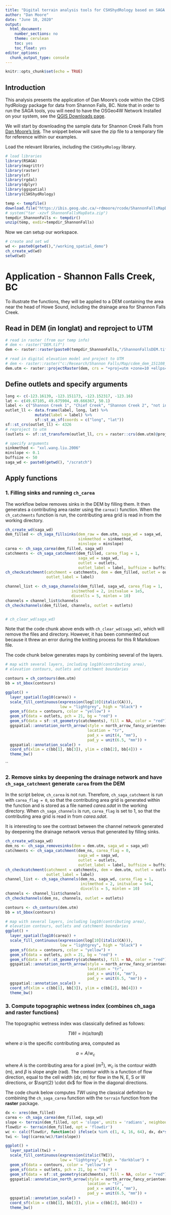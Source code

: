 ```yaml
---
title: "Digital terrain analysis tools for CSHShydRology based on SAGA GIS in Shannon Falls"
author: "Dan Moore"
date: "June 10, 2020"
output:
  html_document:
    number_sections: no
    theme: cerulean
    toc: yes
    toc_float: yes
editor_options: 
  chunk_output_type: console
---
```


```r
knitr::opts_chunk$set(echo = TRUE)
```

## Introduction

This analysis presents the application of Dan Moore's code within the CSHS hydRology package for data from Shannon Falls, BC. Note that in order to run the SAGA tools, you will need to have the OSGeo4W Network Installed on your system, see the [QGIS Downloads page](https://qgis.org/en/site/forusers/download.html).

We will start by downloading the sample data for Shannon Creek Falls from [Dan Moore's link]("https://ibis.geog.ubc.ca/~rdmoore/rcode/ShannonFallsMapData.zip"). The snippet below will save the zip file to a temporary file for reference within our examples.

Load the relevant libraries, including the `CSHShydRology` library.
```r
# load libraries
library(RSAGA)
library(magrittr)
library(raster)
library(sf)
library(rgdal)
library(dplyr)
library(ggspatial)
library(CSHShydRology)
```

```r
temp <- tempfile()
download.file("https://ibis.geog.ubc.ca/~rdmoore/rcode/ShannonFallsMapData.zip", temp)
# system("tar -xzvf ShannonFallsMapData.zip")
tempdir_ShannonFalls <- tempdir()
unzip(temp, exdir=tempdir_ShannonFalls)
```

Now we can setup our workspace.
```r
# create and set wd
wd <- paste0(getwd(),"/working_spatial_demo")
ch_create_wd(wd)
setwd(wd)
```

# Application - Shannon Falls Creek, BC

To illustrate the functions, they will be applied to a DEM containing the area near the head of Howe Sound, including the drainage area for Shannon Falls Creek.

## Read in DEM (in longlat) and reproject to UTM

```r
# read in raster (from our temp info)
# dem <- raster("DEM.tif") 
dem <- raster::raster(paste0(tempdir_ShannonFalls,"/ShannonFallsDEM.tif"))

# read in digital elevation model and project to UTM
# dem <- raster::raster("c:/Research/Shannon Falls/Map/cdem_dem_151108_134502_tif/cdem_dem_151108_134502.tif")
dem.utm <- raster::projectRaster(dem, crs = "+proj=utm +zone=10 +ellps=WGS84", res = 25, method = "bilinear") 
```


## Define outlets and specify arguments

```r
long <- c(-123.16139, -123.151173, -123.152317, -123.16)
lat <- c(49.67105, 49.675904, 49.666367, 50.1)
label <- c("Shannon Creek 1", "Chief Creek", "Shannon Creek 2", "not in dem")
outlet_ll <- data.frame(label, long, lat) %>%
             mutate(label = label) %>%
             sf::st_as_sf(coords = c("long", "lat"))
sf::st_crs(outlet_ll) <- 4326
# reproject to utm
(outlets <- sf::st_transform(outlet_ll, crs = raster::crs(dem.utm)@projargs))

# specify arguments 
sinkmethod <- "xxl.wang.liu.2006"
minslope <- 0.1
buffsize <- 50
saga_wd <- paste0(getwd(), "/scratch")
```

## Apply functions 

### 1. Filling sinks and running `ch_carea`

The workflow below removes sinks in the DEM by filling them. It then generates a contributing area raster using the `carea()` function. When the `ch_catchments` function is run, the contributing area grid is read in from the working directory. 

```r
ch_create_wd(saga_wd)
dem_filled <- ch_saga_fillsinks(dem_raw = dem.utm, saga_wd = saga_wd, 
                                sinkmethod = sinkmethod, 
                                minslope = minslope)
carea <- ch_saga_carea(dem_filled, saga_wd)
catchments <- ch_saga_catchment(dem_filled, carea_flag = 1,
                                saga_wd = saga_wd,
                                outlet = outlets, 
                                outlet_label = label, buffsize = buffsize)
ch_checkcatchment(catchment = catchments, dem = dem_filled, outlet = outlets,
                  outlet_label = label)
```

```r
channel_list <- ch_saga_channels(dem_filled, saga_wd, carea_flag = 1, 
                             initmethod = 2, initvalue = 1e5,
                             divcells = 5, minlen = 10)
channels = channel_list$channels
ch_checkchannels(dem_filled, channels, outlet = outlets)


# ch_clear_wd(saga_wd)
```

Note that the code chunk above ends with `ch_clear_wd(saga_wd)`, which will remove the files and directory. However, it has been commented out because it threw an error during the knitting process for this R Markdown file.

The code chunk below generates maps by combining several of the layers.

```r
# map with several layers, including log10(contributing area),
# elevation contours, outlets and catchment boundaries

contours = ch_contours(dem.utm)
bb = st_bbox(contours)

ggplot() +
  layer_spatial(log10(carea)) +
  scale_fill_continuous(expression(log[10](italic(CA))), 
                        low = "lightgrey", high = "black") +
  geom_sf(data = contours, color = "yellow") +
  geom_sf(data = outlets, pch = 21, bg = "red") +
  geom_sf(data = sf::st_geometry(catchments), fill = NA, color = "red") +
  ggspatial::annotation_north_arrow(style = north_arrow_fancy_orienteering, 
                                    location = "tr",
                                    pad_x = unit(4, "mm"), 
                                    pad_y = unit(6.5, "mm")) +
  ggspatial::annotation_scale() +
  coord_sf(xlim = c(bb[1], bb[3]), ylim = c(bb[2], bb[4])) +
  theme_bw()
```
``

### 2. Remove sinks by deepening the drainage network and have `ch_saga_catchment` generate `carea` from the DEM

In the script below, `ch_carea` is not run. Therefore, `ch_saga_catchment` is run with `carea_flag = 0`, so that the contributing  area grid is generated within the function and is stored as a file named *carea.sdat* in the working directory. When `ch_saga_channels` is run, `carea_flag` is set to 1, so that the contributing area grid is read in from *carea.sdat*.

It is interesting to see the contrast between the channel network generated by deepening the drainage network versus that generated by filling sinks.

```r
ch_create_wd(saga_wd)
dem_ns <- ch_saga_removesinks(dem = dem.utm, saga_wd = saga_wd)
catchments <- ch_saga_catchment(dem_ns, carea_flag = 0,
                                saga_wd = saga_wd,
                                outlet = outlets, 
                                outlet_label = label, buffsize = buffsize)
ch_checkcatchment(catchment = catchments, dem = dem.utm, outlet = outlets,
                  outlet_label = label)
channel_list <- ch_saga_channels(dem_ns, saga_wd, carea_flag = 1, 
                                 initmethod = 2, initvalue = 5e4,
                                 divcells = 5, minlen = 10)
channels <- channel_list$channels
ch_checkchannels(dem_ns, channels, outlet = outlets)

contours <- ch_contours(dem.utm)
bb = st_bbox(contours)
```

```r
# map with several layers, including log10(contributing area),
# elevation contours, outlets and catchment boundaries
ggplot() +
  layer_spatial(log10(carea)) +
  scale_fill_continuous(expression(log[10](italic(CA))), 
                        low = "lightgrey", high = "black") +
  geom_sf(data = contours, color = "yellow") +
  geom_sf(data = outlets, pch = 21, bg = "red") +
  geom_sf(data = sf::st_geometry(catchments), fill = NA, color = "red") +
  ggspatial::annotation_north_arrow(style = north_arrow_fancy_orienteering, 
                                    location = "tr",
                                    pad_x = unit(4, "mm"), 
                                    pad_y = unit(6.5, "mm")) +
  ggspatial::annotation_scale() +
  coord_sf(xlim = c(bb[1], bb[3]), ylim = c(bb[2], bb[4])) +
  theme_bw()

```


### 3. Compute topographic wetness index (combines ch_saga and **raster** functions)

The topographic wetness index was classically defined as follows:

$$   TWI = ln(a/tan \beta) $$

where $a$ is the specific contributing area, computed as

$$   a = A/w_c $$

where $A$ is the contributing area for a pixel (m^2^), $w_c$ is the contour width (m), and $\beta$ is slope angle (rad). The contour width is a function of flow direction, equal to the cell width ($dx$, m) for flow in the N, E, S or W directions, or $\sqrt{2} \cdot dx$ for flow in the diagonal directions.

The code chunk below computes $TWI$ using the classical definition by combining the `ch_saga_carea` function with the `terrain` function from the **raster** package.

```r
dx <- xres(dem_filled)
carea <- ch_saga_carea(dem_filled, saga_wd)
slope <- terrain(dem_filled, opt = 'slope', units = 'radians', neighbours = 8)
flowdir <- terrain(dem_filled, opt = 'flowdir')
wc <- calc(flowdir, function(x) ifelse(x %in% c(1, 4, 16, 64), dx, dx*sqrt(2)))
twi <- log((carea/wc)/tan(slope))

ggplot() +
  layer_spatial(twi) +
  scale_fill_continuous(expression(italic(TWI)), 
                        low = "lightgrey", high = "darkblue") +
  geom_sf(data = contours, color = "yellow") +
  geom_sf(data = outlets, pch = 21, bg = "red") +
  geom_sf(data = sf::st_geometry(catchments), fill = NA, color = "red") +
  ggspatial::annotation_north_arrow(style = north_arrow_fancy_orienteering, 
                                    location = "tr",
                                    pad_x = unit(4, "mm"), 
                                    pad_y = unit(6.5, "mm")) +
  ggspatial::annotation_scale() +
  coord_sf(xlim = c(bb[1], bb[3]), ylim = c(bb[2], bb[4])) +
  theme_bw()
```

